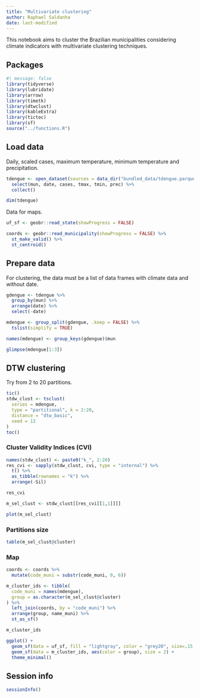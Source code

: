 ```yaml
---
title: "Multivariate clustering"
author: Raphael Saldanha
date: last-modified
---
```


This notebook aims to cluster the Brazilian municipalities considering climate indicators with multivariate clustering techniques.

## Packages

```r
#| message: false
library(tidyverse)
library(lubridate)
library(arrow)
library(timetk)
library(dtwclust)
library(kableExtra)
library(tictoc)
library(sf)
source("../functions.R")
```

## Load data

Daily, scaled cases, maximum temperature, minimum temperature and precipitation.

```r
tdengue <- open_dataset(sources = data_dir("bundled_data/tdengue.parquet")) %>%
  select(mun, date, cases, tmax, tmin, prec) %>%
  collect()

dim(tdengue)
```

Data for maps.

```r
uf_sf <- geobr::read_state(showProgress = FALSE)

coords <- geobr::read_municipality(showProgress = FALSE) %>%
  st_make_valid() %>%
  st_centroid()
```

## Prepare data

For clustering, the data must be a list of data frames with climate data and without date.

```r
gdengue <- tdengue %>%
  group_by(mun) %>%
  arrange(date) %>%
  select(-date)

mdengue <- group_split(gdengue, .keep = FALSE) %>%
  tslist(simplify = TRUE)

names(mdengue) <- group_keys(gdengue)$mun
```

```r
glimpse(mdengue[1:3])
```

## DTW clustering

Try from 2 to 20 partitions.

```r
tic()
stdw_clust <- tsclust(
  series = mdengue, 
  type = "partitional", k = 2:20, 
  distance = "dtw_basic", 
  seed = 13
)
toc()
```

### Cluster Validity Indices (CVI)

```r
names(stdw_clust) <- paste0("k_", 2:20)
res_cvi <- sapply(stdw_clust, cvi, type = "internal") %>% 
  t() %>%
  as_tibble(rownames = "k") %>%
  arrange(-Sil)

res_cvi
```

```r
m_sel_clust <- stdw_clust[[res_cvi[[1,1]]]]

plot(m_sel_clust)
```

### Partitions size

```r
table(m_sel_clust@cluster)
```

### Map

```r
coords <- coords %>%
  mutate(code_muni = substr(code_muni, 0, 6))
```

```r
m_cluster_ids <- tibble(
  code_muni = names(mdengue),
  group = as.character(m_sel_clust@cluster)
) %>% 
  left_join(coords, by = "code_muni") %>%
  arrange(group, name_muni) %>%
  st_as_sf()

m_cluster_ids
```

```r
ggplot() +
  geom_sf(data = uf_sf, fill = "lightgray", color = "grey20", size=.15, show.legend = FALSE) +
  geom_sf(data = m_cluster_ids, aes(color = group), size = 2) +
  theme_minimal()
```

## Session info

```r
sessionInfo()
```
